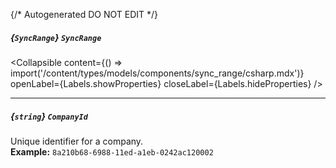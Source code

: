 {/* Autogenerated DO NOT EDIT  */}

##### *{`SyncRange`}* `SyncRange`

<Collapsible content={() => import('/content/types/models/components/sync_range/csharp.mdx')} openLabel={Labels.showProperties} closeLabel={Labels.hideProperties} />


---
##### *{`string`}* `CompanyId`
Unique identifier for a company.
<br/>
**Example:** `8a210b68-6988-11ed-a1eb-0242ac120002`


